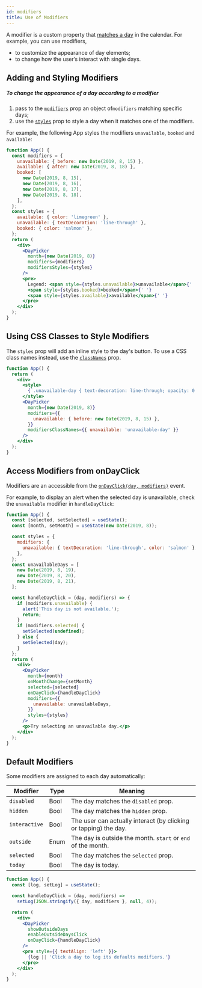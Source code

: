 ```yaml
---
id: modifiers
title: Use of Modifiers
---
```


A modifier is a custom property that [matches a day](./matching-days.mdx) in the calendar. For example, you can use modifiers,

- to customize the appearance of day elements;
- to change how the user’s interact with single days.

## Adding and Styling Modifiers

##### To change the appearance of a day according to a modifier

1. pass to the [`modifiers`](./props#modifiers) prop an object of`modifiers` matching specific days;
2. use the [`styles`](./props#styles) prop to style a day when it matches one of the modifiers.

For example, the following App styles the modifiers `unavailable`, `booked` and `available`:

```jsx preview
function App() {
  const modifiers = {
    unavailable: { before: new Date(2019, 8, 15) },
    available: { after: new Date(2019, 8, 18) },
    booked: [
      new Date(2019, 8, 15),
      new Date(2019, 8, 16),
      new Date(2019, 8, 17),
      new Date(2019, 8, 18),
    ],
  };
  const styles = {
    available: { color: 'limegreen' },
    unavailable: { textDecoration: 'line-through' },
    booked: { color: 'salmon' },
  };
  return (
    <div>
      <DayPicker
        month={new Date(2019, 8)}
        modifiers={modifiers}
        modifiersStyles={styles}
      />
      <pre>
        Legend: <span style={styles.unavailable}>unavailable</span>{' '}
        <span style={styles.booked}>booked</span>{' '}
        <span style={styles.available}>available</span>{' '}
      </pre>
    </div>
  );
}
```

## Using CSS Classes to Style Modifiers

The `styles` prop will add an inline style to the day's button. To use a CSS class names instead, use the [`classNames`](./props#classNames) prop.

```jsx preview
function App() {
  return (
    <div>
      <style>
        {`.unavailable-day { text-decoration: line-through; opacity: 0.5 }`}
      </style>
      <DayPicker
        month={new Date(2019, 8)}
        modifiers={{
          unavailable: { before: new Date(2019, 8, 15) },
        }}
        modifiersClassNames={{ unavailable: 'unavailable-day' }}
      />
    </div>
  );
}
```

## Access Modifiers from onDayClick

Modifiers are an accessible from the [`onDayClick(day, modifiers)`](./props#ondayclick) event.

For example, to display an alert when the selected day is unavailable, check the `unavailable` modifier in `handleDayClick`:

```jsx preview
function App() {
  const [selected, setSelected] = useState();
  const [month, setMonth] = useState(new Date(2019, 8));

  const styles = {
    modifiers: {
      unavailable: { textDecoration: 'line-through', color: 'salmon' },
    },
  };
  const unavailableDays = [
    new Date(2019, 8, 19),
    new Date(2019, 8, 20),
    new Date(2019, 8, 21),
  ];

  const handleDayClick = (day, modifiers) => {
    if (modifiers.unavailable) {
      alert('This day is not available.');
      return;
    }
    if (modifiers.selected) {
      setSelected(undefined);
    } else {
      setSelected(day);
    }
  };
  return (
    <div>
      <DayPicker
        month={month}
        onMonthChange={setMonth}
        selected={selected}
        onDayClick={handleDayClick}
        modifiers={{
          unavailable: unavailableDays,
        }}
        styles={styles}
      />
      <p>Try selecting an unavailable day.</p>
    </div>
  );
}
```

## Default Modifiers

Some modifiers are assigned to each day automatically:

| Modifier      | Type | Meaning                                                          |
| ------------- | ---- | ---------------------------------------------------------------- |
| `disabled`    | Bool | The day matches the `disabled` prop.                             |
| `hidden`      | Bool | The day matches the `hidden` prop.                               |
| `interactive` | Bool | The user can actually interact (by clicking or tapping) the day. |
| `outside`     | Enum | The day is outside the month. `start` or `end` of the month.     |
| `selected`    | Bool | The day matches the `selected` prop.                             |
| `today`       | Bool | The day is today.                                                |

```jsx preview
function App() {
  const [log, setLog] = useState();

  const handleDayClick = (day, modifiers) =>
    setLog(JSON.stringify({ day, modifiers }, null, 4));

  return (
    <div>
      <DayPicker
        showOutsideDays
        enableOutsideDaysClick
        onDayClick={handleDayClick}
      />
      <pre style={{ textAlign: 'left' }}>
        {log || 'Click a day to log its defaults modifiers.'}
      </pre>
    </div>
  );
}
```
